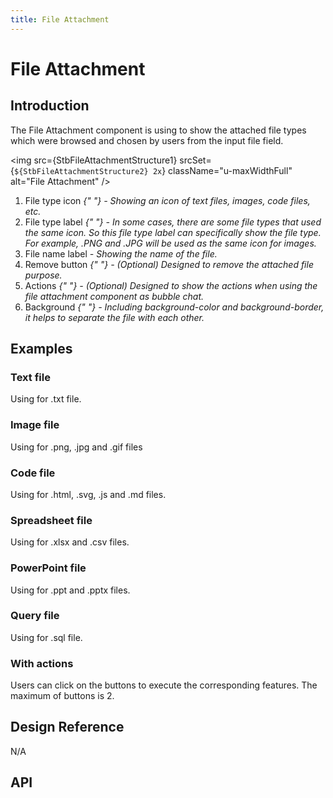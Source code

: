 ```yaml
---
title: File Attachment
---
```





# File Attachment

## Introduction

The File Attachment component is using to show the attached file types which were browsed and chosen by users from the input file field.

<img
  src={StbFileAttachmentStructure1}
  srcSet={`${StbFileAttachmentStructure2} 2x`}
  className="u-maxWidthFull"
  alt="File Attachment"
/>
<ol className="u-textGray u-marginTopTiny">
  <li>
    File type icon
    <i className="u-text200">
      {" "}
      - Showing an icon of text files, images, code files, etc.
    </i>
  </li>
  <li>
    File type label
    <i className="u-text200">
      {" "}
      - In some cases, there are some file types that used the same icon. So this
      file type label can specifically show the file type. For example, .PNG and
      .JPG will be used as the same icon for images.
    </i>
  </li>
  <li>
    File name label
    <i className="u-text200"> - Showing the name of the file.</i>
  </li>
  <li>
    Remove button
    <i className="u-text200">
      {" "}
      - (Optional) Designed to remove the attached file purpose.
    </i>
  </li>
  <li>
    Actions
    <i className="u-text200">
      {" "}
      - (Optional) Designed to show the actions when using the file attachment component
      as bubble chat.
    </i>
  </li>
  <li>
    Background
    <i className="u-text200">
      {" "}
      - Including background-color and background-border, it helps to separate the
      file with each other.
    </i>
  </li>
</ol>

## Examples

### Text file

Using for .txt file.

<CodeView codeText={textFileAttachment} />

### Image file

Using for .png, .jpg and .gif files

<CodeView codeText={imageFileAttachment} />

### Code file

Using for .html, .svg, .js and .md files.

<CodeView codeText={codeFileAttachment} />

### Spreadsheet file

Using for .xlsx and .csv files.

<CodeView codeText={spreadsheetFileAttachment} />

### PowerPoint file

Using for .ppt and .pptx files.

<CodeView codeText={powerpointFileAttachment} />

### Query file

Using for .sql file.

<CodeView codeText={queryFileAttachment} />

### With actions

Users can click on the buttons to execute the corresponding features. The maximum of buttons is 2.

<CodeView codeText={withActionsFileAttachment} />

## Design Reference

N/A

## API

<ComponentApi name="FileAttachment" importName="FileAttachment" />
